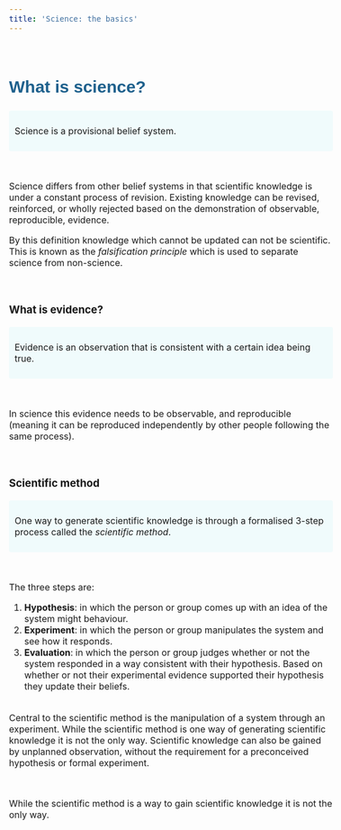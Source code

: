 ```yaml
---
title: 'Science: the basics'
---
```



<style type="text/css">

body{ /* Normal  */
      font-size: 16px;
  }
td {  /* Table  */
  font-size: 8px;
}
h1.title {
  font-size: 48px;
  font-weight: bold;
  color:#1f618d;
  font-family: Tahoma, sans-serif
}

h2 {
  font-size: 30px;
  font-weight: bold;
  color:#1f618d;
  font-family: Tahoma, sans-serif
}


div.blue { background-color:#f0fbfc ; border-radius: 4px; padding: 10px;}

</style>

<br>


## What is science?
<div class = "blue">
Science is a provisional belief system. 
</div>
<br>

Science differs from other belief systems in that scientific knowledge is under a constant process of revision. Existing knowledge can be revised, reinforced, or wholly rejected based on the demonstration of observable, reproducible, evidence.

By this definition knowledge which cannot be updated can not be scientific. This is known as the *falsification principle* which is used to separate science from non-science.

<br>

### What is evidence?
<div class = "blue">
Evidence is an observation that is consistent with a certain idea being true.
</div>

<br>

In science this evidence needs to be observable, and reproducible (meaning it can be reproduced independently by other people following the same process).

<br>

### Scientific method
<div class = "blue">
One way to generate scientific knowledge is through a formalised 3-step process called the *scientific method*. 
</div>
<br>

The three steps are:

1. **Hypothesis**: in which the person or group comes up with an idea of the system might behaviour. 
2. **Experiment**: in which the person or group manipulates the system and see how it responds.
2. **Evaluation**: in which the person or group judges whether or not the system responded in a way consistent with their hypothesis. Based on whether or not their experimental evidence supported their hypothesis they update their beliefs.

<br>
Central to the scientific method is the manipulation of a system through an experiment. While the scientific method is one way of generating scientific knowledge it is not the only way. Scientific knowledge can also be gained by unplanned observation, without the requirement for a preconceived hypothesis or formal experiment.

<br>

While the scientific method is a way to gain scientific knowledge it is not the only way.



